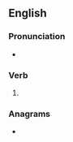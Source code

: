 ==English==

===Pronunciation===
* {{IPA|/ˈkɹeɪzɪz/|lang=en}}

===Verb===
{{head|en|verb form}}

# {{en-third-person singular of|craze}}

===Anagrams===
* {{anagrams|en|a=acersz|Raczes|Rezacs}}